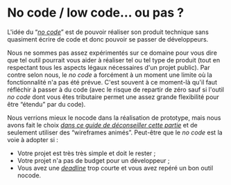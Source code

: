 # No code / low code… ou pas ?

L'idée du “[_no code_](https://fr.wikipedia.org/wiki/D%C3%A9veloppement_No_code)” est de pouvoir réaliser son produit technique sans quasiment écrire de code et donc pouvoir se passer de développeurs.

Nous ne sommes pas assez expérimentés sur ce domaine pour vous dire que tel outil pourrait vous aider à réaliser tel ou tel type de produit (tout en respectant tous les aspects légaux nécessaires d'un projet public). Par contre selon nous, le _no code_ a forcément à un moment une limite où la fonctionnalité n'a pas été prévue. C'est souvent à ce moment-là qu'il faut réfléchir à passer à du code (avec le risque de repartir de zéro sauf si l'outil _no code_ dont vous êtes tributaire permet une assez grande flexibilité pour être “étendu” par du code).

Nous verrions mieux le nocode dans la réalisation de prototype, mais nous avons fait le choix [_dans ce guide de déconseiller cette partie_](#prototype-technique-ou-pas) et de seulement utiliser des “wireframes animés”. Peut-être que le _no code_ est la voie à adopter si :

- Votre projet est très très simple et doit le rester ;
- Votre projet n'a pas de budget pour un développeur ;
- Vous avez une [_deadline_](https://fr.wikipedia.org/wiki/Deadline) trop courte et vous avez repéré un bon outil nocode.
